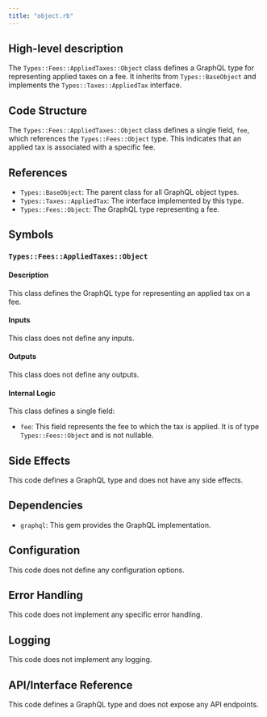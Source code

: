 ```yaml
---
title: "object.rb"
---
```


## High-level description
The `Types::Fees::AppliedTaxes::Object` class defines a GraphQL type for representing applied taxes on a fee. It inherits from `Types::BaseObject` and implements the `Types::Taxes::AppliedTax` interface.

## Code Structure
The `Types::Fees::AppliedTaxes::Object` class defines a single field, `fee`, which references the `Types::Fees::Object` type. This indicates that an applied tax is associated with a specific fee.

## References
- `Types::BaseObject`: The parent class for all GraphQL object types.
- `Types::Taxes::AppliedTax`: The interface implemented by this type.
- `Types::Fees::Object`: The GraphQL type representing a fee.

## Symbols

### `Types::Fees::AppliedTaxes::Object`
#### Description
This class defines the GraphQL type for representing an applied tax on a fee.

#### Inputs
This class does not define any inputs.

#### Outputs
This class does not define any outputs.

#### Internal Logic
This class defines a single field:

- `fee`: This field represents the fee to which the tax is applied. It is of type `Types::Fees::Object` and is not nullable.

## Side Effects
This code defines a GraphQL type and does not have any side effects.

## Dependencies
- `graphql`: This gem provides the GraphQL implementation.

## Configuration
This code does not define any configuration options.

## Error Handling
This code does not implement any specific error handling.

## Logging
This code does not implement any logging.

## API/Interface Reference
This code defines a GraphQL type and does not expose any API endpoints.
